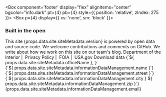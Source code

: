 <Box component='footer' display="flex" alignItems="center" bgcolor="info.dark" pt={4} pb={4} style={{ position: 'relative', zIndex: 275 }}>
  <Container maxWidth="lg">
    <Grid container>
      <Grid item xs={12} sm={2}>
        <Box p={4} display={{ xs: 'none', sm: 'block' }}>
          <DoiLogoImg></DoiLogoImg>
        </Box>
      </Grid>
      <Grid item xs={12} sm={6}>
        <Box color="white">
<h3>Built in the open</h3>
          <Box mr={4}>
This site <Link href="https://github.com/ONRR/nrrd/releases" style={{ color: 'white' }}>{props.data.site.siteMetadata.version}</Link> is powered by <Link href="/downloads" style={{ color: 'white' }}>open data</Link> and <Link href='https://github.com/ONRR/nrrd/' style={{ color: 'white' }}>source code</Link>. We welcome contributions
and comments on <Link href='https://github.com/ONRR/nrrd/issues/new' style={{ color: 'white' }}>GitHub</Link>. We write about how we work on this
site on <Link href='https://blog-nrrd.doi.gov' style={{ color: 'white' }}>our team's blog</Link>.
          </Box>
          <Box color='white' fontSize={'caption.fontSize'} mt={4}>
            <Link href='https://www.doi.gov/' style={{ color: 'white' }}>Department of the Interior</Link>&nbsp;|&nbsp;
            <Link href='https://www.doi.gov/privacy' style={{ color: 'white' }}>Privacy Policy</Link>&nbsp;|&nbsp;
            <Link href='https://www.doi.gov/foia' style={{ color: 'white' }}>FOIA</Link>&nbsp;|&nbsp;
            <Link href='https://www.usa.gov/' style={{ color: 'white' }}>USA.gov</Link>
          </Box>
        </Box>
      </Grid>
      <Grid item xs={12} sm={4}>
        <Box color='white' borderBottom={1} pb={2}>
          <Link href='/downloads/' linkType='DownloadBase'>Download data</Link>
        </Box>
        <Box pt={4} color='white' fontSize={'caption.fontSize'}>
          {`${ props.data.site.siteMetadata.officeName },`}<br />
          {`${ props.data.site.siteMetadata.informationDataManagement.name }`}<br />
          {`${ props.data.site.siteMetadata.informationDataManagement.street }`}<br />
          {`${ props.data.site.siteMetadata.informationDataManagement.city } ${ props.data.site.siteMetadata.informationDataManagement.zip }`}<br />
          <Link href={`mailto:${ props.data.site.siteMetadata.informationDataManagement.email }`} style={{ color: 'white' }}>
            {props.data.site.siteMetadata.informationDataManagement.email}
          </Link>
        </Box>
      </Grid>
    </Grid>
  </Container>
</Box>
